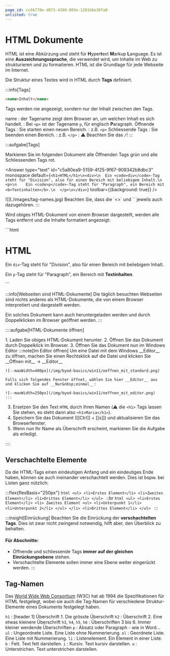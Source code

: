 ```yaml
---
page_id: cc6b778e-d073-4268-803e-1201b8a30fa0
unlisted: true
---
```



# HTML Dokumente

HTML ist eine Abkürzung und steht für **H**yper**t**ext **M**arkup **L**anguage. Es ist eine **Auszeichnungssprache**, die verwendet wird, um Inhalte im Web zu strukturieren und zu formatieren. HTML ist die Grundlage für jede Webseite im Internet.

Die Struktur eines Textes wird in HTML durch __Tags__ definiert.

:::info[Tags]
```html
<name>Inhalt</name>
```
Tags werden nie angezeigt, sondern nur der Inhalt zwischen den Tags.

name
: der Tagename zeigt dem Browser an, um welchen Inhalt es sich handelt.
: Bei `<p>` ist der Tagename `p`, für englisch **P**aragraph.
Öffnende Tags
: Sie starten einen neuen Bereich.
: z.B. `<p>`
Schliessende Tags
: Sie beenden einen Bereich.
: z.B. `</p>`
: ⚠️ Beachten Sie das `/`!
:::

:::aufgabe[Tags]
<Answer type="state" id="1678d2fe-d18c-4a70-8f79-ff05b8b18b9b" />

Markieren Sie im folgenden Dokument alle <Badge color="green">Öffnenden Tags</Badge> grün und alle <Badge color="red">Schliessenden Tags</Badge> rot.

<Answer 
    type="text"
    id="c5a80ea9-5159-4f25-9f67-909342b8dbc3"
    monospace
    default={`<h1>HTML</h1>\n<div>\n  Ein <code>div</code>-Tag steht für "Division", also für einen Bereich mit beliebigem Inhalt.\n  <p>\n    Ein <code>p</code>-Tag steht für "Paragraph", ein Bereich mit <b>Textinhalten</b>.\n  </p>\n</div>`}
    toolbar={{background: true}}
/>

<Solution id="cf259ac1-7b37-4415-bf15-cfc1d0bec1e1">
    ![](./images/tag-names.jpg)
    Beachten Sie, dass die `<>` und `</>` jeweils auch dazugehören.
</Solution>
:::

Wird obiges HTML-Dokument von einem Browser dargestellt, werden alle Tags entfernt und die Inhalte formatiert angezeigt:

<HtmlEditor hideWarning>
    ```html
    <h1>HTML</h1>
    <div>
        Ein <code>div</code>-Tag steht für "Division", also für einen Bereich mit beliebigem Inhalt.
        <p>
            Ein <code>p</code>-Tag steht für "Paragraph", ein Bereich mit <b>Textinhalten</b>.
        </p>
    </div>
    ```
</HtmlEditor>

:::info[Webseiten sind HTML-Dokumente]
Die täglich besuchten Webseiten sind nichts anderes als HTML-Dokumente, die von einem Browser interpretiert und dargestellt werden.

Ein solches Dokument kann auch heruntergeladen werden und durch Doppelklicken im Browser geöffnet werden.
:::


::::aufgabe[HTML-Dokumente öffnen]
<Answer type="state" id="3173b13d-bfcc-478c-8302-c9d3d03a5aca" />

<Steps>
1. Laden Sie obiges HTML-Dokument herunter.
2. Öffnen Sie das Dokument durch Doppelklick im Browser.
3. Öffnen Sie das Dokument nun im Windows Editor
    :::note[Im Editor öffnen]
    Um eine Datei mit dem Windows __Editor__ zu öffnen, machen Sie einen Rechtsklick auf die Datei und klicken Sie __Öffnen mit__ → __Editor__

    ![--maxWidth=400px](/img/byod-basics/win11/oeffnen_mit_standard.png)

    Falls sich folgendes Fenster öffnet, wählen Sie hier __Editor__ aus und klicken Sie auf __Nur&nbsp;einmal__:

    ![--maxWidth=250px](/img/byod-basics/win11/oeffnen_mit_editor.png)
    :::
3. Ersetzen Sie den Text `HTML` durch Ihren Namen (⚠️ die `<h1>` Tags lassen Sie stehen, es steht dann also `<h1>Maria</h1>`).
4. Speichern Sie das Dokument ([[Ctrl]] + [[s]]) und aktualisieren Sie das Browserfenster.
5. Wenn nun Ihr Name als Überschrift erscheint, markieren Sie die Aufgabe als erledigt.
</Steps>
::::

## Verschachtelte Elemente

Da die HTML-Tags einen eindeutigen Anfang und ein eindeutiges Ende haben, können sie auch ineinander verschachtelt werden. Dies ist bspw. bei Listen ganz nützlich:

:::flex{flexBasis="250px"}
<HtmlEditor title="auflistung.html" hideWarning minLines={11}>
    ```html
    <ul>
        <li>Erstes Element</li>
        <li>Zweites Element</li>
        <li>Drittes Element</li>
    </ul>
    ```
</HtmlEditor>
::br
<HtmlEditor title="verschachtelung.html" hideWarning>
    ```html
    <ul>
        <li>Erstes Element</li>
        <li>
            Zweites Element
            <ul>
                <li>Unterpunkt 1</li>
                <li>Unterpunkt 2</li>
            </ul>
        </li>
        <li>Drittes Element</li>
    </ul>
    ```
</HtmlEditor>
:::

:::insight[Einrückung]
Beachten Sie die Einrückung der **verschachtelten Tags**. Dies ist zwar nicht zwingend notwendig, hilft aber, den Überblick zu behalten.

#### Für Abschnitte:
- Öffnende und schliessende Tags **immer auf der gleichen Einrückungsebene** stehen.
- Verschachtelte Elemente sollen immer eine Ebene weiter eingerückt werden.
:::

## Tag-Namen


Das [World Wide Web Consortium](https://www.w3.org/) (W3C) hat ab 1994 die Spezifikationen für HTML festgelegt, wobei sie auch die Tag-Namen für verschiedene Struktur-Elemente eines Dokuments festgelegt haben.

`h1`
: [header 1] Überschrift 1. Die grösste Überschrift
`h2`
: Überschrift 2. Eine etwas kleinere Überschrift
`h3`, `h4`, `h5`, `h6`
: Überschriften 3 bis 6. Immer kleiner werdende Überschriften
`p`
: Absatz oder Paragraph - wie in Word...
`ul`
: Ungeordnete Liste. Eine Liste ohne Nummerierung.
`ol`
: Geordnete Liste. Eine Liste mit Nummerierung.
`li`
: Listenelement. Ein Element in einer Liste.
`b`
: Fett. Text fett darstellen.
`i`
: Kursiv. Text kursiv darstellen.
`u`
: Unterstrichen. Text unterstrichen darstellen.

